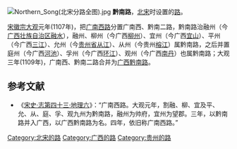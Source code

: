 [[File:Northern_Song(北宋分路全图).jpg|thumb]]
'''黔南路'''，[[北宋|北宋]]时设置的[[路_(行政区划)|路]]。

[[宋徽宗|宋徽宗]][[大观_(年号)|大观]]元年(1107年)，把[[广南西路|广南西路]]分置广南西、黔南二路，黔南路治融州（今[[广西壮族自治区|广西壮族自治区]][[融水|融水]]），融州、柳州（今广西[[柳州|柳州]]）、宜州（今广西[[宜山|宜山]]）、平州（今广西[[三江|三江]]）、允州（今[[贵州省|贵州省]][[从江|从江]]）、从州（今贵州[[榕江|榕江]]）属黔南路，之后并置庭州（今广西[[河池|河池]]）、孚州（今广西[[环江|环江]]）、观州（今广西[[南丹|南丹]]）也属黔南路；大观三年(1109年)，广南西、黔南二路合并为[[广南西路|广西黔南路]]。

== 参考文献 ==
*《[[s:宋史/卷090|宋史·志第四十三·地理六]]》：“广南西路。大观元年，割融、柳、宜及平、允、从、庭、孚、观九州为黔南路，融州为帅府，宜州为望郡。三年，以黔南路并入广西，以广西黔南路为名。四年，依旧称广南西路。”

[[Category:北宋的路|Category:北宋的路]]
[[Category:广西的路|Category:广西的路]]
[[Category:贵州的路|Category:贵州的路]]